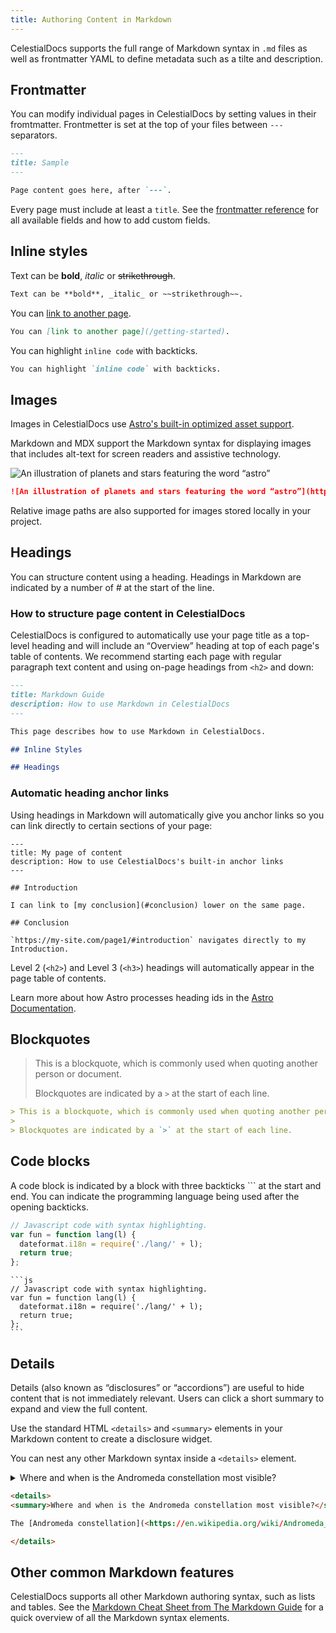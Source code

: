 ```yaml
---
title: Authoring Content in Markdown
---
```


CelestialDocs supports the full range of Markdown syntax in `.md` files as well as frontmatter YAML to define metadata such as a tilte and description. 

## Frontmatter

You can modify individual pages in CelestialDocs by setting values in their fromtmatter. Frontmetter is set at the top of your files between `---` separators.

```md
---
title: Sample
---

Page content goes here, after `---`.
```

Every page must include at least a `title`. See the [frontmatter reference](/reference/frontmatter-ref) for all available fields and how to add custom fields. 

## Inline styles

Text can be **bold**, _italic_ or ~~strikethrough~~.

```md
Text can be **bold**, _italic_ or ~~strikethrough~~.
```

You can [link to another page](/getting-started).

```md
You can [link to another page](/getting-started).
```

You can highlight `inline code` with backticks. 

```md
You can highlight `inline code` with backticks. 
```

## Images

Images in CelestialDocs use [Astro's built-in optimized asset support](https://docs.astro.build/en/guides/images/).

Markdown and MDX support the Markdown syntax for displaying images that includes alt-text for screen readers and assistive technology.

![An illustration of planets and stars featuring the word “astro”](https://raw.githubusercontent.com/withastro/docs/main/public/default-og-image.png)

```md
![An illustration of planets and stars featuring the word “astro”](https://raw.githubusercontent.com/withastro/docs/main/public/default-og-image.png)
```

Relative image paths are also supported for images stored locally in your project.



## Headings

You can structure content using a heading. Headings in Markdown are indicated by a number of # at the start of the line.

### How to structure page content in CelestialDocs

CelestialDocs is configured to automatically use your page title as a top-level heading and will include an “Overview” heading at top of each page's table of contents. We recommend starting each page with regular paragraph text content and using on-page headings from `<h2>` and down:

```md
---
title: Markdown Guide
description: How to use Markdown in CelestialDocs
---

This page describes how to use Markdown in CelestialDocs.

## Inline Styles

## Headings
```

### Automatic heading anchor links

Using headings in Markdown will automatically give you anchor links so you can link directly to certain sections of your page:

```
---
title: My page of content
description: How to use CelestialDocs's built-in anchor links
---

## Introduction

I can link to [my conclusion](#conclusion) lower on the same page.

## Conclusion

`https://my-site.com/page1/#introduction` navigates directly to my Introduction.
```

Level 2 (`<h2>`) and Level 3 (`<h3>`) headings will automatically appear in the page table of contents.

Learn more about how Astro processes heading ids in the [Astro Documentation](https://docs.astro.build/en/guides/markdown-content/#heading-ids).

## Blockquotes

> This is a blockquote, which is commonly used when quoting another person or document.
>
> Blockquotes are indicated by a `>` at the start of each line.

```md
> This is a blockquote, which is commonly used when quoting another person or document.
>
> Blockquotes are indicated by a `>` at the start of each line.
```

## Code blocks

A code block is indicated by a block with three backticks ``` at the start and end. You can indicate the programming language being used after the opening backticks.

```js
// Javascript code with syntax highlighting.
var fun = function lang(l) {
  dateformat.i18n = require('./lang/' + l);
  return true;
};
```


````text
```js
// Javascript code with syntax highlighting.
var fun = function lang(l) {
  dateformat.i18n = require('./lang/' + l);
  return true;
};
```
````

## Details

Details (also known as “disclosures” or “accordions”) are useful to hide content that is not immediately relevant. Users can click a short summary to expand and view the full content.

Use the standard HTML `<details>` and `<summary>` elements in your Markdown content to create a disclosure widget.

You can nest any other Markdown syntax inside a `<details>` element.

<details>
<summary>Where and when is the Andromeda constellation most visible?</summary>

The [Andromeda constellation](<https://en.wikipedia.org/wiki/Andromeda_(constellation)>) is most visible in the night sky during the month of November at latitudes between `+90°` and `-40°`.

</details>

```html
<details>
<summary>Where and when is the Andromeda constellation most visible?</summary>

The [Andromeda constellation](<https://en.wikipedia.org/wiki/Andromeda_(constellation)>) is most visible in the night sky during the month of November at latitudes between `+90°` and `-40°`.

</details>
```

## Other common Markdown features

CelestialDocs supports all other Markdown authoring syntax, such as lists and tables. See the [Markdown Cheat Sheet from The Markdown Guide](https://www.markdownguide.org/cheat-sheet/) for a quick overview of all the Markdown syntax elements.